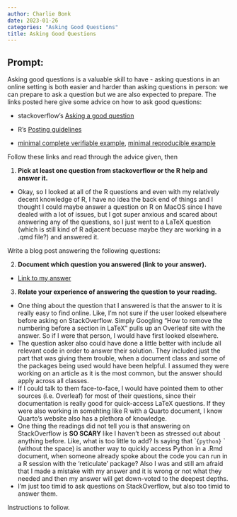 ```yaml
---
author: Charlie Bonk
date: 2023-01-26
categories: "Asking Good Questions"
title: Asking Good Questions
---
```


## Prompt:

Asking good questions is a valuable skill to have - asking questions in an online setting is both easier and harder than asking questions in person: we can prepare to ask a question but we are also expected to prepare.
The links posted here give some advice on how to ask good questions:

- stackoverflow's [Asking a good question](http://stackoverflow.com/help/how-to-ask)

- R's [Posting guidelines](https://www.r-project.org/posting-guide.html)

- [minimal complete verifiable example](https://stackoverflow.com/help/mcve), [minimal reproducible example](https://www.tidyverse.org/help/)

Follow these links and read through the advice given, then

1. **Pick at least one question from stackoverflow or the R help and answer it.**
  - Okay, so I looked at all of the R questions and even with my relatively decent knowledge of R, I have no idea the back end of things and I thought I could maybe answer a question on R on MacOS since I have dealed with a lot of issues, but I got super anxious and scared about answering any of the questions, so I just went to a LaTeX question (which is still kind of R adjacent becuase maybe they are working in a .qmd file?) and answered it.


Write a blog post answering the following questions: 

2. **Document which question you answered (link to your answer).**
  - [Link to my answer](https://stackoverflow.com/questions/75177244/how-do-i-remove-a-number-before-a-section-in-latex/75253440#75253440)

3. **Relate your experience of answering the question to your reading. **
  - One thing about the question that I answered is that the answer to it is really easy to find online. Like, I'm not sure if the user looked elsewhere before asking on StackOverflow. Simply Googling "How to remove the numbering before a section in LaTeX" pulls up an Overleaf site with the answer. So if I were that person, I would have first looked elsewhere. 
  - The question asker also could have done a little better with include all relevant code in order to answer their solution. They included just the part that was giving them trouble, when a document class and some of the packages being used would have been helpful. I assumed they were working on an article as it is the most common, but the answer should apply across all classes.
  - If I could talk to them face-to-face, I would have pointed them to other sources (i.e. Overleaf) for most of their questions, since their documentation is really good for quick-access LaTeX questions. If they were also working in somehting like R with a Quarto document, I know Quarto's website also has a plethora of knowledge.
  - One thing the readings did not tell you is that answering on StackOverflow is **SO SCARY** like I haven't been as stressed out about anything before. Like, what is too little to add? Is saying that ```{python}`` ` (without the space) is another way to quickly access Python in a .Rmd document, when someone already spoke about the code you can run in a R session with the 'reticulate' package? Also I was and still am afraid that I made a mistake with my answer and it is wrong or not what they needed and then my answer will get down-voted to the deepest depths.
  - I'm just too timid to ask questions on StackOverflow, but also too timid to answer them.
 

<!--Go to [https://github.com/Stat585-at-ISU/blog](https://github.com/Stat585-at-ISU/blog) for instructions about how to prepare and submit your blog post.-->
Instructions to follow.
